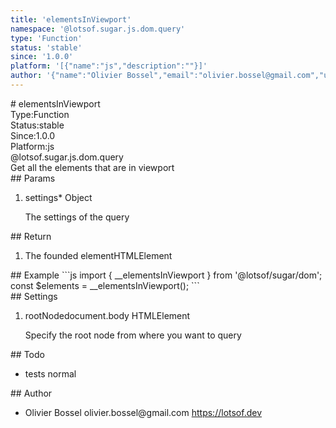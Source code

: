 ```yaml
---
title: 'elementsInViewport'
namespace: '@lotsof.sugar.js.dom.query'
type: 'Function'
status: 'stable'
since: '1.0.0'
platform: '[{"name":"js","description":""}]'
author: '{"name":"Olivier Bossel","email":"olivier.bossel@gmail.com","url":"https://lotsof.dev"}'
---
```

<div class="docmap-mdx">
# elementsInViewport
<div class="_metas">
<div class="_type"><span class="_type-label">Type:</span><span class="_type-value">Function</span></div>
<div class="_status"><span class="_status-label">Status:</span><span class="_status-value -stable">stable</span></div>
<div class="_since"><span class="_since-label">Since:</span><span class="_since-value">1.0.0</span></div>
<div class="_platform"><span class="_platform-label">Platform:</span><span class="_platform-value -js">js</span></div>
</div>
<div class="_namespace">@lotsof.sugar.js.dom.query</div>
<div class="_description">
Get all the elements that are in viewport
</div>
<div class="_params">
## Params
<ol class="_list">
<li class="_item">
<span class="_name">settings<span class="_required">*</span></span><span class="_default"></span> <span class="_type">Object</span>
<p class="_description">The settings of the query</p>
</li>
</ol>
</div>
<div class="_return">
## Return
<ol class="_list">
<li class="_item">
<span class="_description">The founded element</span><span class="_default"></span><span class="_type">HTMLElement</span>
</li>
</ol>
</div>
<div class="_examples">
## Example
```js
import { __elementsInViewport } from '@lotsof/sugar/dom';
const $elements = __elementsInViewport();
```
</div>
<div class="_settings">
## Settings
<ol class="_list">
<li class="_item">
<span class="_name">rootNode</span><span class="_default">document&period;body</span> <span class="_type">HTMLElement</span>
<p class="_description">Specify the root node from where you want to query</p>
</li>
</ol>
</div>
<div class="_todo">
## Todo
<ul class="_list">
<li class="_item">
<span class="_description">tests</span>
<span class="_priority -normal">normal</span>
</li>
</ul>
</div>
<div class="_author">
## Author
<ul class="_list">
<li class="_item">
<span class="_name">Olivier Bossel</span>
<span class="_email">olivier.bossel@gmail.com</span>
<a href="https://lotsof.dev" target="_blank" class="_url">https://lotsof.dev</a>
</li>
</ul>
</div>
</div>